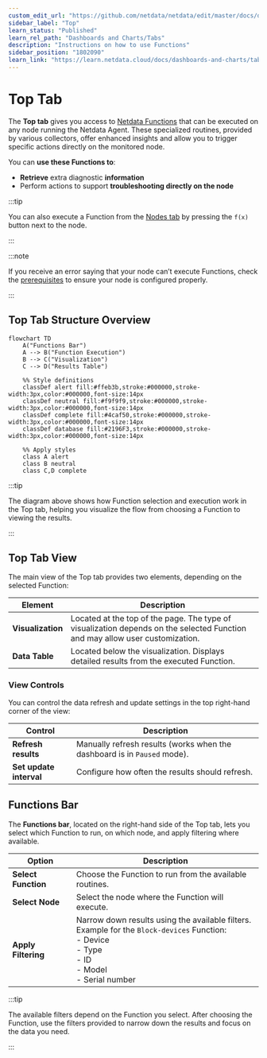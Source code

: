 ```yaml
---
custom_edit_url: "https://github.com/netdata/netdata/edit/master/docs/dashboards-and-charts/top-tab.md"
sidebar_label: "Top"
learn_status: "Published"
learn_rel_path: "Dashboards and Charts/Tabs"
description: "Instructions on how to use Functions"
sidebar_position: "1802090"
learn_link: "https://learn.netdata.cloud/docs/dashboards-and-charts/tabs/top"
---
```


# Top Tab

The **Top tab** gives you access to [Netdata Functions](/docs/top-consumers) that can be executed on any node running the Netdata Agent. These specialized routines, provided by various collectors, offer enhanced insights and allow you to trigger specific actions directly on the monitored node.

You can **use these Functions to**:

- **Retrieve** extra diagnostic **information**
- Perform actions to support **troubleshooting directly on the node**

:::tip

You can also execute a Function from the [Nodes tab](/docs/dashboards-and-charts/tabs/nodes) by pressing the `f(x)` button next to the node.

:::

:::note

If you receive an error saying that your node can’t execute Functions, check the [prerequisites](/docs/top-consumers) to ensure your node is configured properly.

:::

## Top Tab Structure Overview

```mermaid
flowchart TD
    A("Functions Bar")
    A --> B("Function Execution")
    B --> C("Visualization")
    C --> D("Results Table")

    %% Style definitions
    classDef alert fill:#ffeb3b,stroke:#000000,stroke-width:3px,color:#000000,font-size:14px
    classDef neutral fill:#f9f9f9,stroke:#000000,stroke-width:3px,color:#000000,font-size:14px
    classDef complete fill:#4caf50,stroke:#000000,stroke-width:3px,color:#000000,font-size:14px
    classDef database fill:#2196F3,stroke:#000000,stroke-width:3px,color:#000000,font-size:14px

    %% Apply styles
    class A alert
    class B neutral
    class C,D complete
```

:::tip

The diagram above shows how Function selection and execution work in the Top tab, helping you visualize the flow from choosing a Function to viewing the results.

:::

## Top Tab View

The main view of the Top tab provides two elements, depending on the selected Function:

| Element           | Description                                                                                                                  |
|-------------------|------------------------------------------------------------------------------------------------------------------------------|
| **Visualization** | Located at the top of the page. The type of visualization depends on the selected Function and may allow user customization. |
| **Data Table**    | Located below the visualization. Displays detailed results from the executed Function.                                       |

### View Controls

You can control the data refresh and update settings in the top right-hand corner of the view:

| Control                 | Description                                                              |
|-------------------------|--------------------------------------------------------------------------|
| **Refresh results**     | Manually refresh results (works when the dashboard is in `Paused` mode). |
| **Set update interval** | Configure how often the results should refresh.                          |

## Functions Bar

The **Functions bar**, located on the right-hand side of the Top tab, lets you select which Function to run, on which node, and apply filtering where available.

| Option              | Description                                                                                                                                                                  |
|---------------------|------------------------------------------------------------------------------------------------------------------------------------------------------------------------------|
| **Select Function** | Choose the Function to run from the available routines.                                                                                                                      |
| **Select Node**     | Select the node where the Function will execute.                                                                                                                             |
| **Apply Filtering** | Narrow down results using the available filters.  <br/> Example for the `Block-devices` Function: <br/> - Device <br/> - Type <br/> - ID <br/> - Model <br/> - Serial number |

:::tip

The available filters depend on the Function you select. After choosing the Function, use the filters provided to narrow down the results and focus on the data you need.

:::
